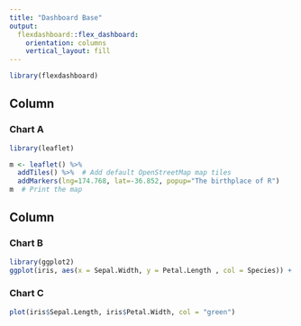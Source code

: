 ```yaml
---
title: "Dashboard Base"
output: 
  flexdashboard::flex_dashboard:
    orientation: columns
    vertical_layout: fill
---
```


```r
library(flexdashboard)
```

Column {data-width=650}
-----------------------------------------------------------------------

### Chart A

```r

library(leaflet)

m <- leaflet() %>%
  addTiles() %>%  # Add default OpenStreetMap map tiles
  addMarkers(lng=174.768, lat=-36.852, popup="The birthplace of R")
m  # Print the map

```

Column {data-width=350}
-----------------------------------------------------------------------

### Chart B

```r

library(ggplot2)
ggplot(iris, aes(x = Sepal.Width, y = Petal.Length , col = Species)) + geom_point(size =5)

```

### Chart C

```r
plot(iris$Sepal.Length, iris$Petal.Width, col = "green")
```

